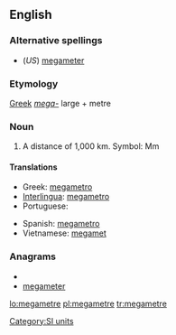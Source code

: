 ==English==

===Alternative spellings===
* (''US'') [[megameter]]

===Etymology===
[[Greek]] ''[[mega-]]'' large + metre

===Noun===
{{en-noun}}

# A distance of 1,000 km. Symbol: Mm

====Translations====
{{trans-top|a distance of 1,000 km}}
* Greek: [[megametro]]
* [[Interlingua]]: [[megametro]]
* Portuguese: {{t+|pt|megâmetro|m}}
{{trans-mid}}
* Spanish: [[megametro]]
* Vietnamese: [[megamet]]
{{trans-bottom}}

===Anagrams===
* {{alphagram|aeeegmmrt}}
* [[megameter#English|megameter]]

[[Category:SI units]]

[[lo:megametre]]
[[pl:megametre]]
[[tr:megametre]]